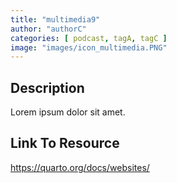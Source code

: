 ```yaml
---
title: "multimedia9"
author: "authorC"
categories: [ podcast, tagA, tagC ]
image: "images/icon_multimedia.PNG"
---
```


## Description

Lorem ipsum dolor sit amet.

## Link To Resource

<a target="_blank" href="https://quarto.org/docs/websites/">https://quarto.org/docs/websites/</a>
